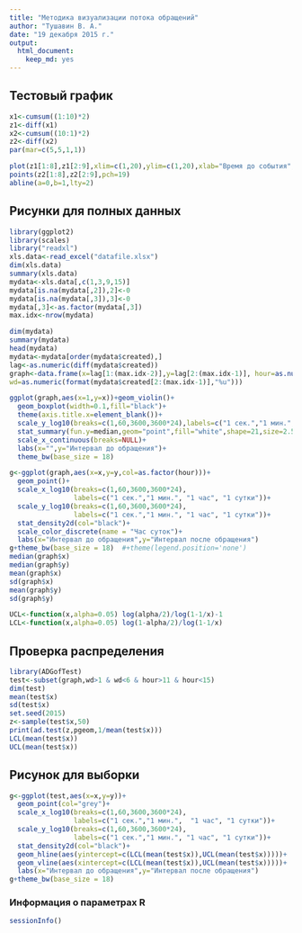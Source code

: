 ```yaml
---
title: "Методика визуализации потока обращений"
author: "Тушавин В. А."
date: "19 декабря 2015 г."
output: 
  html_document: 
    keep_md: yes
---
```


## Тестовый график

```r
x1<-cumsum((1:10)*2)
z1<-diff(x1)
x2<-cumsum((10:1)*2)
z2<-diff(x2)
par(mar=c(5,5,1,1))

plot(z1[1:8],z1[2:9],xlim=c(1,20),ylim=c(1,20),xlab="Время до события",ylab="Время после события",cex.lab=1.2,cex.axis=1.2)
points(z2[1:8],z2[2:9],pch=19)
abline(a=0,b=1,lty=2)
```

## Рисунки для полных данных

```r
library(ggplot2)
library(scales)
library("readxl")
xls.data<-read_excel("datafile.xlsx")
dim(xls.data)
summary(xls.data)
mydata<-xls.data[,c(1,3,9,15)]
mydata[is.na(mydata[,2]),2]<-0
mydata[is.na(mydata[,3]),3]<-0
mydata[,3]<-as.factor(mydata[,3])
max.idx<-nrow(mydata)

dim(mydata)
summary(mydata)
head(mydata)
mydata<-mydata[order(mydata$created),]
lag<-as.numeric(diff(mydata$created))
graph<-data.frame(x=lag[1:(max.idx-2)],y=lag[2:(max.idx-1)], hour=as.numeric(format(mydata$created[2:(max.idx-1)],"%H")),
wd=as.numeric(format(mydata$created[2:(max.idx-1)],"%u")))

ggplot(graph,aes(x=1,y=x))+geom_violin()+
  geom_boxplot(width=0.1,fill="black")+
  theme(axis.title.x=element_blank())+
  scale_y_log10(breaks=c(1,60,3600,3600*24),labels=c("1 cек.","1 мин.", "1 час", "1 сутки"))+
  stat_summary(fun.y=median,geom="point",fill="white",shape=21,size=2.5)+
  scale_x_continuous(breaks=NULL)+
  labs(x="",y="Интервал до обращения")+
  theme_bw(base_size = 18) 

g<-ggplot(graph,aes(x=x,y=y,col=as.factor(hour)))+
  geom_point()+
  scale_x_log10(breaks=c(1,60,3600,3600*24),
                labels=c("1 cек.","1 мин.", "1 час", "1 сутки"))+
  scale_y_log10(breaks=c(1,60,3600,3600*24),
                labels=c("1 cек.","1 мин.", "1 час", "1 сутки"))+
  stat_density2d(col="black")+
  scale_color_discrete(name = "Час суток")+
  labs(x="Интервал до обращения",y="Интервал после обращения")
g+theme_bw(base_size = 18)  #+theme(legend.position='none')
median(graph$x)
median(graph$y)
mean(graph$x)
sd(graph$x)
mean(graph$y)
sd(graph$y)
```

```r
UCL<-function(x,alpha=0.05) log(alpha/2)/log(1-1/x)-1
LCL<-function(x,alpha=0.05) log(1-alpha/2)/log(1-1/x)

```

## Проверка распределения

```r
library(ADGofTest)
test<-subset(graph,wd>1 & wd<6 & hour>11 & hour<15)
dim(test)
mean(test$x)
sd(test$x)
set.seed(2015)
z<-sample(test$x,50)  
print(ad.test(z,pgeom,1/mean(test$x)))
LCL(mean(test$x))
UCL(mean(test$x))
```

## Рисунок для выборки
```r
g<-ggplot(test,aes(x=x,y=y))+
  geom_point(col="grey")+
  scale_x_log10(breaks=c(1,60,3600,3600*24),
                labels=c("1 cек.","1 мин.",  "1 час", "1 сутки"))+
  scale_y_log10(breaks=c(1,60,3600,3600*24),
                labels=c("1 cек.","1 мин.", "1 час", "1 сутки"))+
  stat_density2d(col="black")+
  geom_hline(aes(yintercept=c(LCL(mean(test$x)),UCL(mean(test$x)))))+
  geom_vline(aes(xintercept=c(LCL(mean(test$x)),UCL(mean(test$x)))))+
  labs(x="Интервал до обращения",y="Интервал после обращения") 
g+theme_bw(base_size = 18)

```

### Информация о параметрах R

```r
sessionInfo()
```

